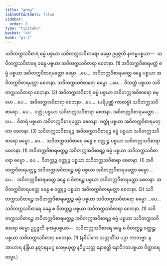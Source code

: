```yaml
---
title: "နကမ္မ"
tableOfContents: false
sidebar:
  order: 3
type: "tipitaka"
basket: "ab"
book: "p1-2"
---
```



<DynamicBreadcrumb />

<Division number="54" book="p1-2" e="ch" v="37" p="34">

<Paragraph number="234" book="p1-2">
သဝိတက္ကသဝိစာရံ ဓမ္မံ ပစ္စယာ သဝိတက္ကသဝိစာရော ဓမ္မော ဥပ္ပဇ္ဇတိ နကမ္မပစ္စယာ—  သဝိတက္ကသဝိစာရေ ခန္ဓေ ပစ္စယာ သဝိတက္ကသဝိစာရာ စေတနာ. (1)
</Paragraph>

<Paragraph number="235" book="p1-2">
အဝိတက္ကဝိစာရမတ္တံ ဓမ္မံ ပစ္စယာ အဝိတက္ကဝိစာရမတ္တော ဓမ္မော …ပေ…  အဝိတက္ကဝိစာရမတ္တေ ခန္ဓေ ပစ္စယာ အဝိတက္ကဝိစာရမတ္တာ စေတနာ. သဝိတက္ကသဝိစာရော ဓမ္မော …ပေ…  ဝိတက္ကံ ပစ္စယာ သဝိတက္ကသဝိစာရာ စေတနာ. (2)
</Paragraph>

<Paragraph number="236" book="p1-2">
အဝိတက္ကအဝိစာရံ ဓမ္မံ ပစ္စယာ အဝိတက္ကအဝိစာရော ဓမ္မော …ပေ…  အဝိတက္ကအဝိစာရာ စေတနာ …ပေ…  (ပရိပုဏ္ဏံ ကာတဗ္ဗံ) သဝိတက္ကသဝိစာရော …ပေ…  ဝတ္ထုံ ပစ္စယာ သဝိတက္ကသဝိစာရာ စေတနာ. အဝိတက္ကဝိစာရမတ္တော …ပေ…  ဝိစာရံ ပစ္စယာ အဝိတက္ကဝိစာရမတ္တာ စေတနာ. ဝတ္ထုံ ပစ္စယာ အဝိတက္ကဝိစာရမတ္တာ စေတနာ. (3)
</Paragraph>

</Division>
<Division number="55" book="p1-2" e="ch" v="37" p="34">

<Paragraph number="237" book="p1-2">
သဝိတက္ကသဝိစာရဉ္စ အဝိတက္ကအဝိစာရဉ္စ ဓမ္မံ ပစ္စယာ သဝိတက္ကသဝိစာရော ဓမ္မော …ပေ…  သဝိတက္ကသဝိစာရေ ခန္ဓေ စ ဝတ္ထုဉ္စ ပစ္စယာ သဝိတက္ကသဝိစာရာ စေတနာ. (1)
</Paragraph>

<Paragraph number="238" book="p1-2">
အဝိတက္ကဝိစာရမတ္တဉ္စ အဝိတက္ကအဝိစာရဉ္စ ဓမ္မံ ပစ္စယာ သဝိတက္ကသဝိစာရော ဓမ္မော …ပေ…  ဝိတက္ကဉ္စ ဝတ္ထုဉ္စ ပစ္စယာ သဝိတက္ကသဝိစာရာ စေတနာ. (1)
</Paragraph>

<Paragraph number="239" book="p1-2">
အဝိတက္ကဝိစာရမတ္တဉ္စ အဝိတက္ကအဝိစာရဉ္စ ဓမ္မံ ပစ္စယာ အဝိတက္ကဝိစာရမတ္တော ဓမ္မော …ပေ…  အဝိတက္ကဝိစာရမတ္တေ ခန္ဓေ စ ဝိစာရဉ္စ ပစ္စယာ အဝိတက္ကဝိစာရမတ္တာ စေတနာ. အဝိတက္ကဝိစာရမတ္တေ ခန္ဓေ စ ဝတ္ထုဉ္စ ပစ္စယာ အဝိတက္ကဝိစာရမတ္တာ စေတနာ. (2)
</Paragraph>

<Paragraph number="240" book="p1-2">
သဝိတက္ကသဝိစာရဉ္စ အဝိတက္ကဝိစာရမတ္တဉ္စ ဓမ္မံ ပစ္စယာ သဝိတက္ကသဝိစာရော ဓမ္မော …ပေ…  သဝိတက္ကသဝိစာရေ ခန္ဓေ စ ဝိတက္ကဉ္စ ပစ္စယာ သဝိတက္ကသဝိစာရာ စေတနာ. (1)
</Paragraph>

<Paragraph number="241" book="p1-2">
သဝိတက္ကသဝိစာရဉ္စ အဝိတက္ကဝိစာရမတ္တဉ္စ အဝိတက္ကအဝိစာရဉ္စ ဓမ္မံ ပစ္စယာ သဝိတက္ကသဝိစာရော ဓမ္မော ဥပ္ပဇ္ဇတိ နကမ္မပစ္စယာ—  သဝိတက္ကသဝိစာရေ ခန္ဓေ စ ဝိတက္ကဉ္စ ဝတ္ထုဉ္စ ပစ္စယာ သဝိတက္ကသဝိစာရာ စေတနာ. (1)
</Paragraph>

<Paragraph number="242" book="p1-2">
(နဝိပါကေ သတ္တတိံသ ပဉှာ ကာတဗ္ဗာ. နအာဟာရ နဲန္ဒြိယ နဈာနနမဂ္ဂ နသမ္ပယုတ္တ နဝိပ္ပယုတ္တ နောနတ္ထိ နောဝိဂတပစ္စယာ ဝိတ္ထာရေတဗ္ဗာ.)
</Paragraph>
</Division>